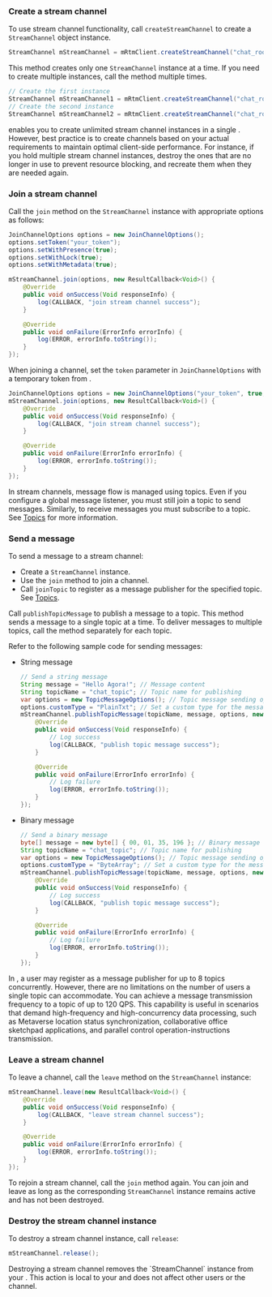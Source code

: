 <PlatformWrapper platform="android">

### Create a stream channel

To use stream channel functionality, call `createStreamChannel` to create a `StreamChannel` object instance. 

```java
StreamChannel mStreamChannel = mRtmClient.createStreamChannel("chat_room");
```

This method creates only one `StreamChannel` instance at a time. If you need to create multiple instances, call the method multiple times.

```java
// Create the first instance
StreamChannel mStreamChannel1 = mRtmClient.createStreamChannel("chat_room1");
// Create the second instance
StreamChannel mStreamChannel2 = mRtmClient.createStreamChannel("chat_room2");
```

<Admonition type="info">
<Vg k="SIG" /> enables you to create unlimited stream channel instances in a single <Vpl k="CLIENT"/>. However, best practice is to create channels based on your actual requirements to maintain optimal client-side performance. For instance, if you hold multiple stream channel instances, destroy the ones that are no longer in use to prevent resource blocking, and recreate them when they are needed again.
</Admonition>

### Join a stream channel

Call the `join` method on the `StreamChannel` instance with appropriate options as follows:

```java
JoinChannelOptions options = new JoinChannelOptions();
options.setToken("your_token");
options.setWithPresence(true);
options.setWithLock(true);
options.setWithMetadata(true);

mStreamChannel.join(options, new ResultCallback<Void>() {
    @Override
    public void onSuccess(Void responseInfo) {
        log(CALLBACK, "join stream channel success");
    }

    @Override
    public void onFailure(ErrorInfo errorInfo) {
        log(ERROR, errorInfo.toString());
    }
});
```

When joining a channel, set the `token` parameter in `JoinChannelOptions` with a temporary token from <Vg k="CONSOLE" />. 

```java
JoinChannelOptions options = new JoinChannelOptions("your_token", true, true, true);
mStreamChannel.join(options, new ResultCallback<Void>() {
    @Override
    public void onSuccess(Void responseInfo) {
        log(CALLBACK, "join stream channel success");
    }

    @Override
    public void onFailure(ErrorInfo errorInfo) {
        log(ERROR, errorInfo.toString());
    }
});
```

In stream channels, message flow is managed using topics. Even if you configure a global message listener, you must still join a topic to send messages. Similarly, to receive messages you must subscribe to a topic. See [Topics](../core-functionality/topics) for more information.

### Send a message 

To send a message to a stream channel:

- Create a `StreamChannel` instance.
- Use the `join` method to join a channel.
- Call `joinTopic` to register as a message publisher for the specified topic. See [Topics](../core-functionality/topics).

Call `publishTopicMessage` to publish a message to a topic. This method sends a message to a single topic at a time. To deliver messages to multiple topics, call the method separately for each topic.

Refer to the following sample code for sending messages:

* String message

    ```java
    // Send a string message
    String message = "Hello Agora!"; // Message content
    String topicName = "chat_topic"; // Topic name for publishing
    var options = new TopicMessageOptions(); // Topic message sending options
    options.customType = "PlainTxt"; // Set a custom type for the message
    mStreamChannel.publishTopicMessage(topicName, message, options, new ResultCallback<Void>() {
        @Override
        public void onSuccess(Void responseInfo) {
            // Log success
            log(CALLBACK, "publish topic message success"); 
        }

        @Override
        public void onFailure(ErrorInfo errorInfo) {
            // Log failure
            log(ERROR, errorInfo.toString()); 
        }
    });
    ```

* Binary message

    ```java
    // Send a binary message
    byte[] message = new byte[] { 00, 01, 35, 196 }; // Binary message content
    String topicName = "chat_topic"; // Topic name for publishing
    var options = new TopicMessageOptions(); // Topic message sending options
    options.customType = "ByteArray"; // Set a custom type for the message
    mStreamChannel.publishTopicMessage(topicName, message, options, new ResultCallback<Void>() {
        @Override
        public void onSuccess(Void responseInfo) {
            // Log success
            log(CALLBACK, "publish topic message success"); 
        }

        @Override
        public void onFailure(ErrorInfo errorInfo) {
            // Log failure
            log(ERROR, errorInfo.toString()); 
        }
    });
    ```

In <Vg k="SIG" />, a user may register as a message publisher for up to 8 topics concurrently. However, there are no limitations on the number of users a single topic can accommodate. You can achieve a message transmission frequency to a topic of up to 120 QPS. This capability is useful in scenarios that demand high-frequency and high-concurrency data processing, such as Metaverse location status synchronization, collaborative office sketchpad applications, and parallel control operation-instructions transmission.

### Leave a stream channel

To leave a channel, call the `leave` method on the `StreamChannel` instance:

```java
mStreamChannel.leave(new ResultCallback<Void>() {
    @Override
    public void onSuccess(Void responseInfo) {
        log(CALLBACK, "leave stream channel success");
    }

    @Override
    public void onFailure(ErrorInfo errorInfo) {
        log(ERROR, errorInfo.toString());
    }
});
```

To rejoin a stream channel, call the `join` method again. You can join and leave as long as the corresponding `StreamChannel` instance remains active and has not been destroyed.

### Destroy the stream channel instance

To destroy a stream channel instance, call `release`:

```java
mStreamChannel.release();
```

<Admonition type="info">
Destroying a stream channel removes the `StreamChannel` instance from your <Vpl k="CLIENT"/>. This action is local to your <Vpl k="CLIENT"/> and does not affect other users or the <Vg k="SIG" /> channel.
</Admonition>

</PlatformWrapper>
